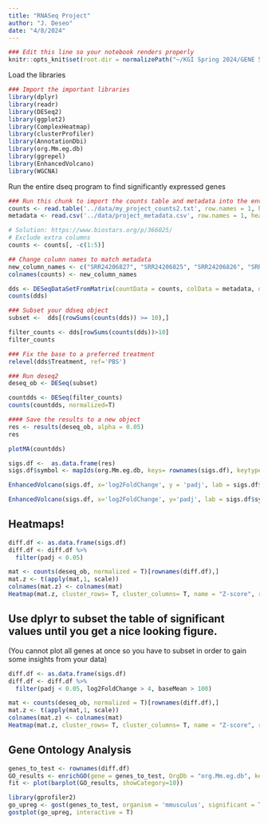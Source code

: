 ---
title: "RNASeq Project"
author: "J. Deseo"
date: "4/8/2024"
---

```{r setup}
### Edit this line so your notebook renders properly
knitr::opts_knit$set(root.dir = normalizePath("~/KGI Spring 2024/GENE 5130 - Bioinformatics in R/Project")) 

```

Load the libraries
```{r}
### Import the important libraries
library(dplyr)
library(readr)
library(DESeq2)
library(ggplot2)
library(ComplexHeatmap)
library(clusterProfiler)
library(AnnotationDbi)
library(org.Mm.eg.db)
library(ggrepel)
library(EnhancedVolcano)
library(WGCNA)

```

Run the entire dseq program to find significantly expressed genes
```{r}
### Run this chunk to import the counts table and metadata into the environment
counts <- read.table('../data/my_project_counts2.txt', row.names = 1, header = TRUE)
metadata <- read.csv('../data/project_metadata.csv', row.names = 1, header = TRUE)

```


```{r counts table}
# Solution: https://www.biostars.org/p/366025/
# Exclude extra columns
counts <- counts[, -c(1:5)]

```


```{r}
## Change column names to match metadata
new_column_names <- c("SRR24206827", "SRR24206825", "SRR24206826", "SRR24206824")
colnames(counts) <- new_column_names

```

```{r}
dds <- DESeqDataSetFromMatrix(countData = counts, colData = metadata, design = ~ Treatment)
counts(dds)

### Subset your ddseq object
subset <-  dds[(rowSums(counts(dds)) >= 10),]

```

```{r}
filter_counts <- dds[rowSums(counts(dds))>10]
filter_counts

```

```{r}
### Fix the base to a preferred treatment
relevel(dds$Treatment, ref='PBS')

```

```{r}
### Run deseq2
deseq_ob <- DESeq(subset)

```

```{r}
countdds <- DESeq(filter_counts)
counts(countdds, normalized=T)

```

```{r}
#### Save the results to a new object
res <- results(deseq_ob, alpha = 0.05)
res

```

```{r}
plotMA(countdds)

```

```{r}
sigs.df <-  as.data.frame(res)
sigs.df$symbol <- mapIds(org.Mm.eg.db, keys= rownames(sigs.df), keytype = 'ENSEMBL', colum = "SYMBOL")

```

```{r}
EnhancedVolcano(sigs.df, x='log2FoldChange', y = 'padj', lab = sigs.df$symbol, ylim = c(0, -log10(10e-3)),pCutoff = 0.5)

```
```{r}
EnhancedVolcano(sigs.df, x='log2FoldChange', y='padj', lab = sigs.df$symbol)

```

## Heatmaps!

```{R}
diff.df <- as.data.frame(sigs.df)
diff.df <- diff.df %>%
  filter(padj < 0.05)

mat <- counts(deseq_ob, normalized = T)[rownames(diff.df),]
mat.z <- t(apply(mat,1, scale))
colnames(mat.z) <- colnames(mat)
Heatmap(mat.z, cluster_rows= T, cluster_columns= T, name = "Z-score", row_labels = diff.df[rownames(mat.z),]$symbol)

```

## Use dplyr to subset the table of significant values until you get a nice looking figure. 
(You cannot plot all genes at once so you have to subset in order to gain some insights from 
your data)

```{R}
diff.df <- as.data.frame(sigs.df)
diff.df <- diff.df %>%
  filter(padj < 0.05, log2FoldChange > 4, baseMean > 100)

mat <- counts(deseq_ob, normalized = T)[rownames(diff.df),]
mat.z <- t(apply(mat,1, scale))
colnames(mat.z) <- colnames(mat)
Heatmap(mat.z, cluster_rows= T, cluster_columns= T, name = "Z-score", row_labels = diff.df[rownames(mat.z),]$symbol)

```

## Gene Ontology Analysis

```{R}
genes_to_test <- rownames(diff.df)
GO_results <- enrichGO(gene = genes_to_test, OrgDb = "org.Mm.eg.db", keyType = 'ENSEMBL', ont = "BP")
fit <- plot(barplot(GO_results, showCategory=10))

```
```{R}
library(gprofiler2) 
go_upreg <- gost(genes_to_test, organism = 'mmusculus', significant = T)
gostplot(go_upreg, interactive = T)

```
